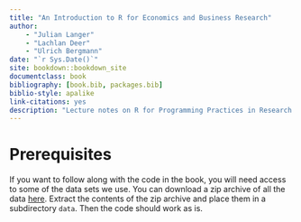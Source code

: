 ```yaml
--- 
title: "An Introduction to R for Economics and Business Research"
author: 
    - "Julian Langer"
    - "Lachlan Deer"
    - "Ulrich Bergmann"
date: "`r Sys.Date()`"
site: bookdown::bookdown_site
documentclass: book
bibliography: [book.bib, packages.bib]
biblio-style: apalike
link-citations: yes
description: "Lecture notes on R for Programming Practices in Research in Economics."
---
```


# Prerequisites {-}

If you want to follow along with the code in the book, you will need access to some of the data sets we use. 
You can download a zip archive of all the data [here]().
Extract the contents of the zip archive and place them in a subdirectory `data`.
Then the code should work as is.
